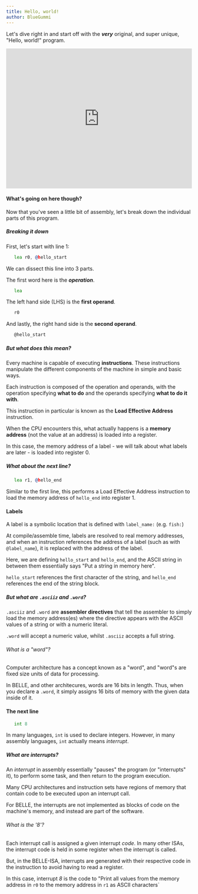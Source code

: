 ```yaml
---
title: Hello, world!
author: BlueGummi
---
```


Let's dive right in and start off with the ***very*** original, and super unique, "Hello, world!" program.

<embed src="https://belle-demo.vercel.app/exercises/hello" style="width:100%; height: 380px;"></embed>

#### What's going on here though?

Now that you've seen a little bit of assembly, let's break down the individual parts of this program.

##### Breaking it down

First, let's start with line 1:

```asm
   lea r0, @hello_start
```

We can dissect this line into 3 parts.

The first word here is the ***operation***.

```asm
   lea
```
The left hand side (LHS) is the **first operand**.

```asm
   r0
```

And lastly, the right hand side is the **second operand**.

```asm
   @hello_start
```

##### But what does this mean?

Every machine is capable of executing **instructions**. These instructions manipulate the different components of the machine in simple and basic ways.


Each instruction is composed of the operation and operands, with the operation specifying **what to do** and the operands specifying **what to do it with**.


This instruction in particular is known as the **Load Effective Address** instruction.


When the CPU encounters this, what actually happens is a **memory address** (not the value at an address) is loaded into a register.


In this case, the memory address of a label - we will talk about what labels are later - is loaded into register 0.

##### What about the next line?

```asm
   lea r1, @hello_end
```

Similar to the first line, this performs a Load Effective Address instruction to load the memory address of `hello_end` into register 1.

#### Labels

A label is a symbolic location that is defined with `label_name:` (e.g. `fish:`)

At compile/assemble time, labels are resolved to real memory addresses, and when an instruction references the address of a label (such as with `@label_name`), it is replaced with the address of the label.

Here, we are defining `hello_start` and `hello_end`, and the ASCII string in between them essentially says "Put a string in memory here".

`hello_start` references the first character of the string, and `hello_end` references the end of the string block.


##### But what are `.asciiz` and `.word`?

`.asciiz` and `.word` are **assembler directives** that tell the assembler to simply load the memory address(es) where the directive appears with the ASCII values of a string or with a numeric literal.

`.word` will accept a numeric value, whilst `.asciiz` accepts a full string.

###### What is a "word"?

Computer architecture has a concept known as a "word", and "word"s are fixed size units of data for processing.

In BELLE, and other architecures, words are 16 bits in length. Thus, when you declare a `.word`, it simply assigns 16 bits of memory with the given data inside of it.

#### The next line

```asm
   int 8
```

In many languages, `int` is used to declare integers. However, in many assembly languages, `int` actually means *interrupt*.

##### What are interrupts?

An *interrupt* in assembly essentially "pauses" the program (or "interrupts" it), to perform some task, and then return to the program execution.

Many CPU architectures and instruction sets have regions of memory that contain code to be executed upon an interrupt call.

For BELLE, the interrupts are not implemented as blocks of code on the machine's memory, and instead are part of the software.

###### What is the '8'?

Each interrupt call is assigned a given interrupt *code*. In many other ISAs, the interrupt code is held in some register when the interrupt is called.

But, in the BELLE-ISA, interrupts are generated with their respective code in the instruction to avoid having to read a register.

In this case, interrupt *8* is the code to "Print all values from the memory address in `r0` to the memory address in `r1` as ASCII characters`


